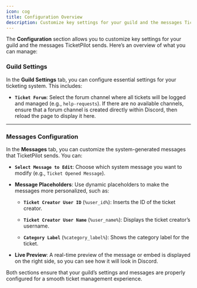 ```yaml
---
icon: cog
title: Configuration Overview
description: Customize key settings for your guild and the messages TicketPilot sends.
---
```


The **Configuration** section allows you to customize key settings for your guild and the messages TicketPilot sends. Here’s an overview of what you can manage:

### Guild Settings

In the **Guild Settings** tab, you can configure essential settings for your ticketing system. This includes:

* **`Ticket Forum`**: Select the forum channel where all tickets will be logged and managed (e.g., `help-requests`). If there are no available channels, ensure that a forum channel is created directly within Discord, then reload the page to display it here.

***

### Messages Configuration

In the **Messages** tab, you can customize the system-generated messages that TicketPilot sends. You can:

* **`Select Message to Edit`**: Choose which system message you want to modify (e.g., `Ticket Opened Message`).

* **Message Placeholders**: Use dynamic placeholders to make the messages more personalized, such as:

  * **`Ticket Creator User ID`** (`%user_id%`): Inserts the ID of the ticket creator.

  * **`Ticket Creator User Name`** (`%user_name%`): Displays the ticket creator’s username.

  * **`Category Label`** (`%category_label%`): Shows the category label for the ticket.

* **Live Preview**: A real-time preview of the message or embed is displayed on the right side, so you can see how it will look in Discord.

<Check>Both sections ensure that your guild’s settings and messages are properly configured for a smooth ticket management experience.</Check>